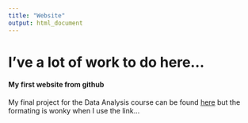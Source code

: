 ```yaml
---
title: "Website"
output: html_document
---
```



# I've a lot of work to do here...
#### My first website from github

My final project for the Data Analysis course can be found [here](file:///Users/JacobJames/Desktop/Joedidley.github.io/COVID-19.html)
but the formating is wonky when I use the link...

